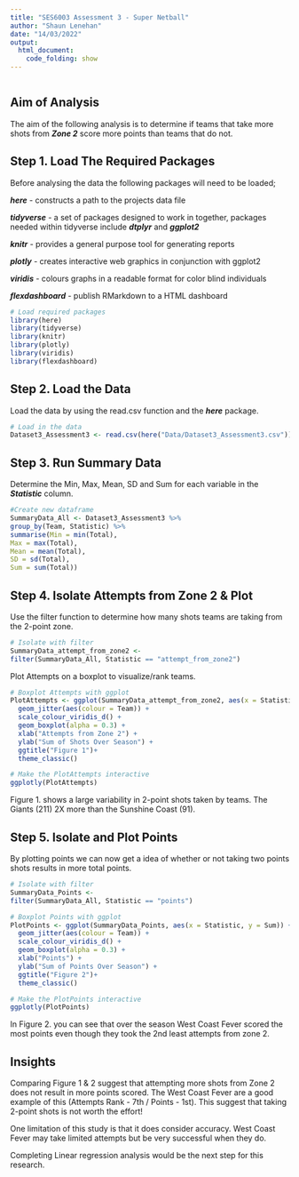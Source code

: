 ```yaml
---
title: "SES6003 Assessment 3 - Super Netball"
author: "Shaun Lenehan"
date: "14/03/2022"
output: 
  html_document:
    code_folding: show
---
```


```r
```

## Aim of Analysis
The aim of the following analysis is to determine if teams that take more shots from ***Zone 2*** score more points than teams that do not.

## Step 1. Load The Required Packages

Before analysing the data the following packages will need to be loaded;

***here*** - constructs a path to the projects data file
 
***tidyverse*** - a set of packages designed to work in together, packages needed within tidyverse include ***dtplyr*** and ***ggplot2***
 
***knitr*** - provides a general purpose tool for generating reports

***plotly*** - creates interactive web graphics in conjunction with ggplot2
 
***viridis*** - colours graphs in a readable format for color blind individuals

***flexdashboard*** - publish RMarkdown to a HTML dashboard

```r
# Load required packages
library(here)
library(tidyverse)
library(knitr)
library(plotly)
library(viridis)
library(flexdashboard)
```

## Step 2. Load the Data
Load the data by using the read.csv function and the ***here*** package.

```r
# Load in the data
Dataset3_Assessment3 <- read.csv(here("Data/Dataset3_Assessment3.csv"))
```

## Step 3. Run Summary Data
Determine the Min, Max, Mean, SD and Sum for each variable in the ***Statistic*** column.
```r
#Create new dataframe
SummaryData_All <- Dataset3_Assessment3 %>%
group_by(Team, Statistic) %>%
summarise(Min = min(Total),
Max = max(Total),
Mean = mean(Total),
SD = sd(Total),
Sum = sum(Total))
```

## Step 4. Isolate Attempts from Zone 2 & Plot
Use the filter function to determine how many shots teams are taking from the 2-point zone.
```r
# Isolate with filter
SummaryData_attempt_from_zone2 <-
filter(SummaryData_All, Statistic == "attempt_from_zone2")
```

Plot Attempts on a boxplot to visualize/rank teams. 
```r
# Boxplot Attempts with ggplot
PlotAttempts <- ggplot(SummaryData_attempt_from_zone2, aes(x = Statistic, y = Sum)) +
  geom_jitter(aes(colour = Team)) +
  scale_colour_viridis_d() +
  geom_boxplot(alpha = 0.3) +
  xlab("Attempts from Zone 2") +
  ylab("Sum of Shots Over Season") +
  ggtitle("Figure 1")+
  theme_classic()

# Make the PlotAttempts interactive
ggplotly(PlotAttempts)
```

Figure 1. shows a large variability in 2-point shots taken by teams. The Giants (211) 2X more than the Sunshine Coast (91). 

## Step 5. Isolate and Plot Points
By plotting points we can now get a idea of whether or not taking two points shots results in more total points. 
```r
# Isolate with filter
SummaryData_Points <-
filter(SummaryData_All, Statistic == "points")
```

```r
# Boxplot Points with ggplot
PlotPoints <- ggplot(SummaryData_Points, aes(x = Statistic, y = Sum)) +
  geom_jitter(aes(colour = Team)) +
  scale_colour_viridis_d() +
  geom_boxplot(alpha = 0.3) +
  xlab("Points") +
  ylab("Sum of Points Over Season") +
  ggtitle("Figure 2")+
  theme_classic()

# Make the PlotPoints interactive
ggplotly(PlotPoints)
```

In Figure 2. you can see that over the season West Coast Fever scored the most points even though they took the 2nd least attempts from zone 2.

## Insights
Comparing Figure 1 & 2 suggest that attempting more shots from Zone 2 does not result in more points scored. The West Coast Fever are a good example of this (Attempts Rank - 7th / Points - 1st). This suggest that taking 2-point shots is not worth the effort!

One limitation of this study is that it does consider accuracy. West Coast Fever may take limited attempts but be very successful when they do. 

Completing Linear regression analysis would be the next step for this research. 